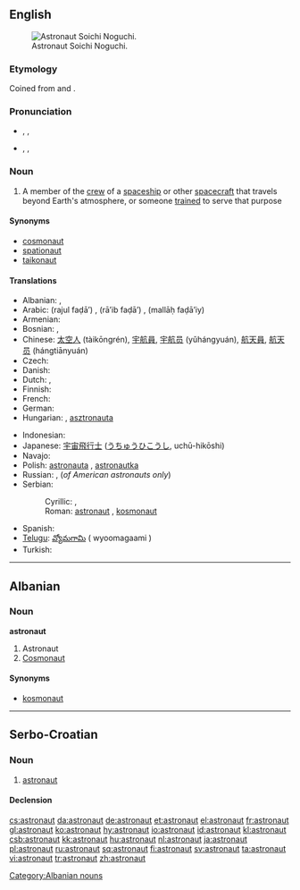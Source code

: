 {{also|Astronaut}}
==English==
{{wikipedia}}
[[Image:Soichi 20Noguchi em 20alta.jpg|thumb|right|Astronaut Soichi Noguchi.]]

===Etymology===
Coined from {{etyl|grc}} {{term|ἄστρον|sc=polytonic|tr=ástron||star|lang=grc}} and {{term|ναύτης|sc=polytonic|tr=naútēs||sailor|lang=grc}}.

===Pronunciation===
* {{a|Canada}} {{enPR|ăs'trənôt"}}, {{IPA|/ˈæstrəˌnɑt/}}, {{SAMPA|/"{str@%nAt/}}
*: {{audio|en-ca-astronaut.ogg|Audio (CA)}}
* {{a|UK}}  {{enPR|ăs'trənôt"}}, {{IPA|/ˈæs.tɹəˌnɔː(ɹ)t/}}, {{SAMPA|/"{s.tr@%nO:(r)t/}}

===Noun===
{{en-noun}}

# A member of the [[crew]] of a [[spaceship]] or other [[spacecraft]] that travels beyond Earth's atmosphere, or someone [[trained]] to serve that purpose

====Synonyms====
* [[cosmonaut]]
* [[spationaut]]
* [[taikonaut]]

====Translations====
{{trans-top|member of the crew of a spaceship or other spacecraft, or someone trained for that purpose}}
* Albanian: {{t+|sq|astronaut|xs=Albanian}}, {{t-|sq|kosmonaut|xs=Albanian}}
* Arabic: {{Arab|[[رجل فضاء]]}} (rajul faḍāʼ) {{m}}, {{Arab|[[رائد فضاء]]}} (rāʼib faḍāʼ) {{m}}, {{Arab|[[ملاح فضائي]]}} (mallāḥ faḍāʼiy) {{m}}
* Armenian: {{t-|hy|աստղագնաց|tr=astġagnac'|xs=Armenian}}
* Bosnian: {{t-|bs|astronaut|m}}, {{t-|bs|kosmonaut|m}}
* Chinese: [[太空人]] (tàikōngrén), [[宇航員]], [[宇航员]] (yǔhángyuán), [[航天員]], [[航天员]] (hángtiānyuán)
* Czech: {{t+|cs|kosmonaut|m}}
* Danish: {{t+|da|astronaut}}
* Dutch: {{t+|nl|ruimtevaarder|m}}, {{t+|nl|astronaut|m}}
* Finnish: {{t+|fi|astronautti}}
* French: {{t+|fr|astronaute|m}}
* German: {{t+|de|Astronaut|m}}
* Hungarian: {{t+|hu|űrhajós}}, [[asztronauta]]
{{trans-mid}}
* Indonesian: {{t+|id|astronot|xs=Indonesian}}
* Japanese: [[宇宙飛行士]] ([[うちゅうひこうし]], uchū-hikōshi)
* Navajo: {{tø|nv|wótáahgoo ałnaaʼáłtʼahiʼ‎‎}}
* Polish: [[astronauta]] {{m}}, [[astronautka]] {{f}}
* Russian: {{t+|ru|космонавт|m|tr=kosmonávt|sc=Cyrl}}, {{t+|ru|астронавт|m|tr=astronávt|sc=Cyrl}} (''of American astronauts only'')
* Serbian:
*: Cyrillic: {{t|sr|астронаут|m}}, {{t|sr|космонаут|m}}
*: Roman: [[astronaut#Serbian|astronaut]] {{m}}, [[kosmonaut#Serbian|kosmonaut]] {{m}}
* Spanish: {{t-|es|astronauta|m|f}}
* [[Telugu]]: [[వ్యోమగామి]] ( wyoomagaami )
* Turkish: {{t+|tr|astronot}}
{{trans-bottom}}

----

==Albanian==

===Noun===
'''astronaut'''

# Astronaut
# [[cosmonaut|Cosmonaut]]

====Synonyms====
* [[kosmonaut#Albanian|kosmonaut]]

[[Category:Albanian nouns]]

----

==Serbo-Croatian==

===Noun===
{{sh-noun|g=m|head=astronàut|r|астронаут|астрона̀ут}}

# [[astronaut]]

====Declension====
{{sh-decl-noun
|astronaut|astronauti
|astronauta|astronauta
|astronautu|astronautima
|astronauta|astronaute
|astronaute|astronauti
|astronautu|astronautima
|astronautom|astronautima
}}

[[cs:astronaut]]
[[da:astronaut]]
[[de:astronaut]]
[[et:astronaut]]
[[el:astronaut]]
[[fr:astronaut]]
[[gl:astronaut]]
[[ko:astronaut]]
[[hy:astronaut]]
[[io:astronaut]]
[[id:astronaut]]
[[kl:astronaut]]
[[csb:astronaut]]
[[kk:astronaut]]
[[hu:astronaut]]
[[nl:astronaut]]
[[ja:astronaut]]
[[pl:astronaut]]
[[ru:astronaut]]
[[sq:astronaut]]
[[fi:astronaut]]
[[sv:astronaut]]
[[ta:astronaut]]
[[vi:astronaut]]
[[tr:astronaut]]
[[zh:astronaut]]